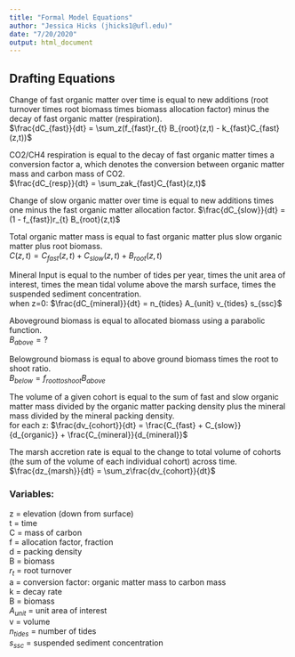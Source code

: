 ```yaml
---
title: "Formal Model Equations"
author: "Jessica Hicks (jhicks1@ufl.edu)"
date: "7/20/2020"
output: html_document
---
```


## Drafting Equations
Change of fast organic matter over time is equal to new additions (root turnover times root biomass times biomass allocation factor) minus the decay of fast organic matter (respiration).  
$\frac{dC_{fast}}{dt} = \sum_z(f_{fast}r_{t}  B_{root}(z,t) - k_{fast}C_{fast}(z,t))$

CO2/CH4 respiration is equal to the decay of fast organic matter times a conversion factor a, which denotes the conversion between organic matter mass and carbon mass of CO2.  
$\frac{dC_{resp}}{dt} = \sum_zak_{fast}C_{fast}(z,t)$

Change of slow organic matter over time is equal to new additions times one minus the fast organic matter allocation factor.
$\frac{dC_{slow}}{dt} = (1 - f_{fast})r_{t}  B_{root}(z,t)$

Total organic matter mass is equal to fast organic matter plus slow organic matter plus root biomass.  
$C(z,t) = C_{fast}(z,t) + C_{slow}(z,t) + B_{root}(z,t)$

Mineral Input is equal to the number of tides per year, times the unit area of interest, times the mean tidal volume above the marsh surface, times the suspended sediment concentration.  
when z=0: $\frac{dC_{mineral}}{dt} = n_{tides}  A_{unit} v_{tides}  s_{ssc}$

Aboveground biomass is equal to allocated biomass using a parabolic function.  
$B_{above} = ?$

Belowground biomass is equal to above ground biomass times the root to shoot ratio.  
$B_{below} = f_{roottoshoot}B_{above}$

The volume of a given cohort is equal to the sum of fast and slow organic matter mass divided by the organic matter packing density plus the mineral mass divided by the mineral packing density.  
for each z: $\frac{dv_{cohort}}{dt} = \frac{C_{fast} + C_{slow}}{d_{organic}} + \frac{C_{mineral}}{d_{mineral}}$

The marsh accretion rate is equal to the change to total volume of cohorts (the sum of the volume of each individual cohort) across time.  
$\frac{dz_{marsh}}{dt} = \sum_z\frac{dv_{cohort}}{dt}$

### Variables:
z = elevation (down from surface)  
t = time  
C = mass of carbon  
f = allocation factor, fraction  
d = packing density  
B = biomass  
$r_{t}$ = root turnover   
a = conversion factor: organic matter mass to carbon mass  
k = decay rate  
B = biomass  
$A_{unit}$ = unit area of interest  
v = volume  
$n_{tides}$ = number of tides  
$s_{ssc}$ = suspended sediment concentration  